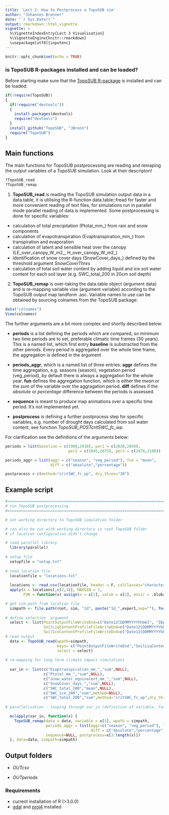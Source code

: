 ```yaml
---
title: 'Lect 2: How to Postprocess a TopoSUB sim'
author: "Johannes Brenner"
date: "`r Sys.Date()`"
output: rmarkdown::html_vignette
vignette: >
  %\VignetteIndexEntry{Lect 3 Visualisation}
  %\VignetteEngine{knitr::rmarkdown}
  \usepackage[utf8]{inputenc}
---
```


```r
knitr::opts_chunk$set(echo = TRUE)
```

### is TopoSUB R-packages installed and can be loaded?

Before starting make sure that the [TopoSUB R-package](https://github.com/JBrenn/TopoSUB) is installed and can be loaded:

```r

if(!require(TopoSUB))
{
  if(!require("devtools"))
  {
    install.packages(devtools)
    require("devtools")
  }
  install_github("TopoSUB", "JBrenn")
  require("TopoSUB")
}

```

## Main functions

The main functions for TopoSUB postprocessing are reading and remaping the output variables of a TopoSUB simulation. Look at their descripton!

```r

?TopoSUB_read
?TopoSUB_remap

```

1. **TopoSUB_read** is reading the TopoSUB simulation output data in a data.table, it is utilising the R-function data.table::fread for faster and more convenient reading of text files, for simulations run in parallel mode parallel reading of data is implemented. Some postprocessing is done for specific variables:

* calculation of total precipitation (Ptotal_mm_) from rain and snow components
* calculation of evapotranspiration (Evaptranspiration_mm_) from transpiration and evaporation
* calculation of latent and sensible heat over the canopy (LE_over_canopy_W_m2_, H_over_canopy_W_m2_)
* identification of snow cover days (SnowCover_days_) defined by the threshold argument _SnowCoverThres_
* calculation of total soil water content by adding liquid and ice soil water content for each soil layer (e.g. SWC_total_200 in 20cm soil depth)

2. **TopoSUB_remap** is over-taking the data.table object (argument data) and is re-mapping variable vise (argument variable) according to the TopoSUB output map landform .asc. Variable names to use can be obtained by sourcing colnames from the TopoSUB package:

```r

data("colnames")
View(colnames)

```

The further arguments are a bit more complex and shortly described below:

* **periods** is a list defining the periods which are compared, so minimum two time periods are to set, preferable climatic time frames (30 years). This is a named list, which first entry **baseline** is substracted from the other periods. Every period is aggregated over the whole time frame, the aggregation is defined in the argument

* **periods_aggr**, which is a named list of three entries: **aggr** defines the time aggregation, e.g. seasons (season), vegetation period (veg_period), by default there is always a aggregation for the whole year. **fun** defines the aggregation function, which is either the _mean_ or the _sum_ of the variable  over the aggragation period. **diff** defines if the _absolute_ or _percentage_ difference between the periods is assessed.

* **sequence** is meant to produce map animations over a specific time period. It's not implemented yet.

* **postprocess** is defining a further postprocess step for specific variables, e.g. number of drought days calculated from soil water content, see function _TopoSUB_POSTcritSWC_fc_wp_. 

For clarification see the definitions of the arguments below:

```r

periods = list(baseline = c(1980,2010), per1 = c(2020,2050), 
                            per2 = c(2045,2075), per3 = c(2070,2100))

periods_aggr = list(aggr = c("season", "veg_period"), fun = "mean", 
                    diff = c("absolute","percentage"))

postprocess = c(method="critSWC_fc_wp", dry_thres="30")

```


## Example script

```r
#==============================================================================
# run TopoSUB postprocessing
#==============================================================================

# set working directory to TopoSUB simulation folder

# can also be run with working directory in root TopoSUB folder
# if location configuration didn't change

# load parallel library
  library(parallel)
  
# setup file
  setupfile = "setup.txt"
  
# read location file
  locationfile = "locations.txt"
  
  locations <- read.csv(locationfile, header = F, colClasses="character")
  apply(X = locations[,c(2,3)], MARGIN = 1,
        FUN = function(x) assign(x = x[1], value = x[2], envir = .GlobalEnv) )

# get sim path from location file
  simpath <- file.path(root, sim, "1d", paste("1d_",exper1,sep=""), formatC(as.integer(es),0,6,flag = "0"))
  
# define selection  argument  
  select <- list(PointOutputFileWriteEnd=c("Date12[DDMMYYYYhhmm]", "IDpoint", "Tair[C]", "Prain_over_canopy[mm]", "Psnow_over_canopy[mm]", "snow_water_equivalent[mm]", "Evap_surface[mm]", "Trasp_canopy[mm]", "Hv[W/m2]", "LEv[W/m2]", "Hg_unveg[W/m2]", "LEg_unveg[W/m2]", "Hg_veg[W/m2]", "LEg_veg[W/m2]", "Canopy_fraction[-]"), 
                 SoilLiqContentProfileFileWriteEnd=c("Date12[DDMMYYYYhhmm]", "IDpoint", "20.000000", "50.000000", "200.000000",  "500.000000"),
                 SoilIceContentProfileFileWriteEnd=c("Date12[DDMMYYYYhhmm]", "IDpoint", "20.000000", "50.000000", "200.000000", "500.000000"))
# read output
  data <- TopoSUB_read(wpath=simpath,
                       keys= c("PointOutputFileWriteEnd","SoilLiqContentProfileFileWriteEnd", "SoilIceContentProfileFileWriteEnd"),
                       select = select)
 
# re-mapping for long term climate impact simulations
  
  var_in <- list(c("Evaptranspiration_mm_","sum",NULL), 
                 c("Ptotal_mm_","sum",NULL),
                 c("snow_water_equivalent_mm_","sum",NULL), 
                 c("SnowCover_days_","sum",NULL),
                 c("SWC_total_200","mean",NULL), 
                 c("SWC_ice_200","sum",method=NULL),
                 c("SWC_total_200","sum",method="critSWC_fc_wp",dry_thres="30"))
  
# parallelisation - looping through var_in (definition of variable, fun, postprocess) with mclapply

  mclapply(var_in, function(x) {
    TopoSUB_remap(data = data, variable = x[1], wpath = simpath,
                  periods_aggr = list(aggr=c("season", "veg_period"), fun=x[2], 
                                      diff = c("absolute","percentage")),
                  sequence=NULL, postprocess=x[3:length(x)])
  }, data=data, simpath=simpath)

```


## Output folders

* _OUTcsv_

* _OUTperiods_

### Requirements

* current installation of R (>3.0.0)
* [gdal](http://www.gdal.org/) and [proj4](https://github.com/OSGeo/proj.4) installed
